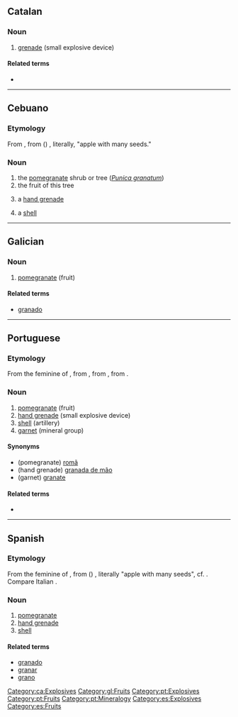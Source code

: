 {{also|Granada}}
==Catalan==

===Noun===
{{ca-noun|f}}

# [[grenade]] (small explosive device)

====Related terms====
* {{l|ca|granader}}

[[Category:ca:Explosives]]

----

==Cebuano==

===Etymology===
From {{der|ceb|es|granada}}, from {{der|ceb|la|-}} ({{m|la|mālum}}) {{m|la|granātum}}, literally, "apple with many seeds."

===Noun===
{{head|ceb|noun}}

# the [[pomegranate]] shrub or tree (''[[Punica granatum]]'')
# the fruit of this tree
# {{lb|ceb|military}} a [[hand grenade]]
# {{lb|ceb|weaponry}} a [[shell]] 

{{C|ceb|Explosives|Fruits|Trees|Myrtales order plants}}

----

==Galician==

===Noun===
{{gl-noun|f}}

# [[pomegranate]] (fruit)

====Related terms====
* [[granado]]

[[Category:gl:Fruits]]

----

==Portuguese==

===Etymology===
From the feminine of {{inh|pt|la|grānātum||pomegranate}}, from {{m|la|grānātus||having many seeds}}, from {{m|la|grānum||seed, grain}}, from {{der|pt|ine-pro|*ǵr̥h₂nóm||grain}}.

===Noun===
{{pt-noun|f|s}}

# [[pomegranate]] (fruit)
# [[hand grenade]] (small explosive device)
# [[shell]] (artillery)
# [[garnet]] (mineral group)

====Synonyms====
* (pomegranate) [[romã]]
* (hand grenade) [[granada de mão]]
* (garnet) [[granate]]

====Related terms====
* {{l|pt|milgrada}}

[[Category:pt:Explosives]]
[[Category:pt:Fruits]]
[[Category:pt:Mineralogy]]

----

==Spanish==

===Etymology===
From the feminine of {{m|es|granado}}, from ({{m|la|mālum}}) {{m|la|granātum}}, literally "apple with many seeds", cf. {{m|es|granado}}. Compare Italian {{m|it|melagranata}}.

===Noun===
{{es-noun|f}}

# [[pomegranate]] {{gloss|fruit}}
# [[hand grenade]]
# [[shell]] {{gloss|artillery}}

====Related terms====
* [[granado]]
* [[granar]]
* [[grano]]

[[Category:es:Explosives]]
[[Category:es:Fruits]]
